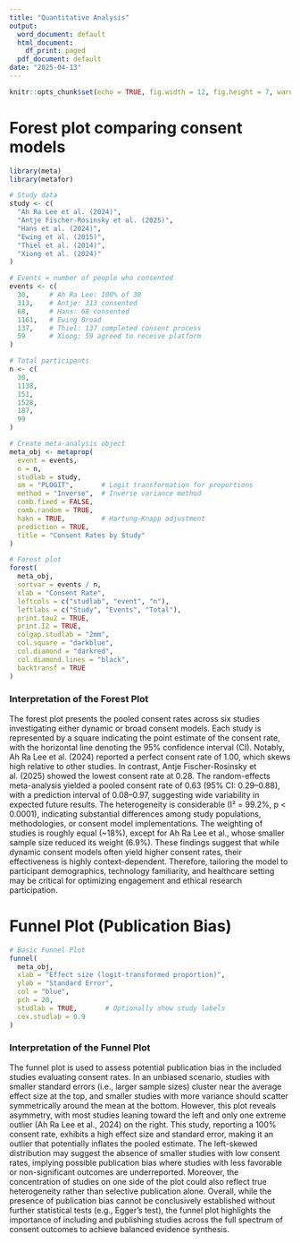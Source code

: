 ```yaml
---
title: "Quantitative Analysis"
output:
  word_document: default
  html_document:
    df_print: paged
  pdf_document: default
date: "2025-04-13"
---
```


```r
knitr::opts_chunk$set(echo = TRUE, fig.width = 12, fig.height = 7, warning = F, error=F, message=F)
```


# Forest plot comparing consent models


```r
library(meta)
library(metafor)

# Study data
study <- c(
  "Ah Ra Lee et al. (2024)",
  "Antje Fischer-Rosinsky et al. (2025)",
  "Hans et al. (2024)",
  "Ewing et al. (2015)",
  "Thiel et al. (2014)",
  "Xiong et al. (2024)"
)

# Events = number of people who consented
events <- c(
  30,     # Ah Ra Lee: 100% of 30
  313,    # Antje: 313 consented
  68,     # Hans: 68 consented
  1161,   # Ewing Broad
  137,    # Thiel: 137 completed consent process
  59      # Xiong: 59 agreed to receive platform
)

# Total participants
n <- c(
  30,
  1138,
  151,
  1528,
  187,
  99
)

# Create meta-analysis object
meta_obj <- metaprop(
  event = events,
  n = n,
  studlab = study,
  sm = "PLOGIT",       # Logit transformation for proportions
  method = "Inverse",  # Inverse variance method
  comb.fixed = FALSE,
  comb.random = TRUE,
  hakn = TRUE,         # Hartung-Knapp adjustment
  prediction = TRUE,
  title = "Consent Rates by Study"
)

# Forest plot
forest(
  meta_obj,
  sortvar = events / n,
  xlab = "Consent Rate",
  leftcols = c("studlab", "event", "n"),
  leftlabs = c("Study", "Events", "Total"),
  print.tau2 = TRUE,
  print.I2 = TRUE,
  colgap.studlab = "2mm",
  col.square = "darkblue",
  col.diamond = "darkred",
  col.diamond.lines = "black",
  backtransf = TRUE
)

```

### Interpretation of the Forest Plot

The forest plot presents the pooled consent rates across six studies investigating either dynamic or broad consent models. Each study is represented by a square indicating the point estimate of the consent rate, with the horizontal line denoting the 95% confidence interval (CI). Notably, Ah Ra Lee et al. (2024) reported a perfect consent rate of 1.00, which skews high relative to other studies. In contrast, Antje Fischer-Rosinsky et al. (2025) showed the lowest consent rate at 0.28. The random-effects meta-analysis yielded a pooled consent rate of 0.63 (95% CI: 0.29–0.88), with a prediction interval of 0.08–0.97, suggesting wide variability in expected future results. The heterogeneity is considerable (I² = 99.2%, p < 0.0001), indicating substantial differences among study populations, methodologies, or consent model implementations. The weighting of studies is roughly equal (~18%), except for Ah Ra Lee et al., whose smaller sample size reduced its weight (6.9%). These findings suggest that while dynamic consent models often yield higher consent rates, their effectiveness is highly context-dependent. Therefore, tailoring the model to participant demographics, technology familiarity, and healthcare setting may be critical for optimizing engagement and ethical research participation.

# Funnel Plot (Publication Bias)

```r

# Basic Funnel Plot
funnel(
  meta_obj,
  xlab = "Effect size (logit-transformed proportion)",
  ylab = "Standard Error",
  col = "blue",
  pch = 20,
  studlab = TRUE,       # Optionally show study labels
  cex.studlab = 0.9
)

```


### Interpretation of the Funnel Plot
The funnel plot is used to assess potential publication bias in the included studies evaluating consent rates. In an unbiased scenario, studies with smaller standard errors (i.e., larger sample sizes) cluster near the average effect size at the top, and smaller studies with more variance should scatter symmetrically around the mean at the bottom. However, this plot reveals asymmetry, with most studies leaning toward the left and only one extreme outlier (Ah Ra Lee et al., 2024) on the right. This study, reporting a 100% consent rate, exhibits a high effect size and standard error, making it an outlier that potentially inflates the pooled estimate. The left-skewed distribution may suggest the absence of smaller studies with low consent rates, implying possible publication bias where studies with less favorable or non-significant outcomes are underreported. Moreover, the concentration of studies on one side of the plot could also reflect true heterogeneity rather than selective publication alone. Overall, while the presence of publication bias cannot be conclusively established without further statistical tests (e.g., Egger’s test), the funnel plot highlights the importance of including and publishing studies across the full spectrum of consent outcomes to achieve balanced evidence synthesis.





